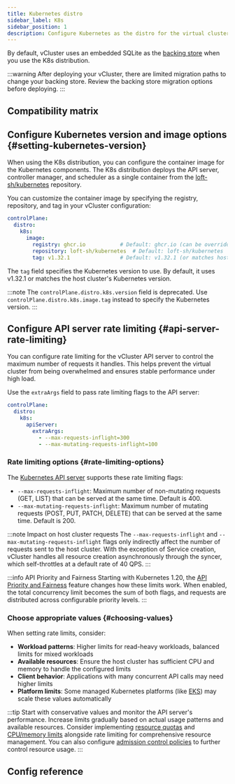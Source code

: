 ```yaml
---
title: Kubernetes distro
sidebar_label: K8s
sidebar_position: 1
description: Configure Kubernetes as the distro for the virtual cluster.
---
```



<DefaultDistroNote/>

By default, <GlossaryTerm term="vcluster">vCluster</GlossaryTerm> uses an embedded SQLite as the [backing store](../backing-store/README.mdx) when you use the <GlossaryTerm term="k8s">K8s</GlossaryTerm> distribution.

:::warning
After deploying your vCluster, there are limited migration paths to change your backing store. Review the backing store migration options before deploying.
:::

## Compatibility matrix

<K8sCompat/>

## Configure Kubernetes version and image options {#setting-kubernetes-version}

When using the K8s distribution, you can configure the container image for the Kubernetes components. The K8s distribution deploys the <GlossaryTerm term="api-server">API server</GlossaryTerm>, controller manager, and scheduler as a single container from the [loft-sh/kubernetes](https://github.com/loft-sh/kubernetes) repository.

You can customize the container image by specifying the registry, repository, and tag in your vCluster configuration:

```yaml title="vcluster.yaml"
controlPlane:
  distro:
    k8s:
      image:
        registry: ghcr.io           # Default: ghcr.io (can be overridden globally with controlPlane.advanced.defaultImageRegistry)
        repository: loft-sh/kubernetes  # Default: loft-sh/kubernetes
        tag: v1.32.1                # Default: v1.32.1 (or matches host Kubernetes version)
```

The `tag` field specifies the Kubernetes version to use. By default, it uses v1.32.1 or matches the <GlossaryTerm term="host-cluster">host cluster</GlossaryTerm>'s Kubernetes version.

:::note
The `controlPlane.distro.k8s.version` field is deprecated. Use `controlPlane.distro.k8s.image.tag` instead to specify the Kubernetes version.
:::

## Configure API server rate limiting {#api-server-rate-limiting}

You can configure rate limiting for the vCluster API server to control the maximum number of requests it handles. This helps prevent the <GlossaryTerm term="virtual-cluster">virtual cluster</GlossaryTerm> from being overwhelmed and ensures stable performance under high load.

Use the `extraArgs` field to pass rate limiting flags to the API server:

```yaml title="vcluster.yaml"
controlPlane:
  distro:
    k8s:
      apiServer:
        extraArgs:
          - --max-requests-inflight=300
          - --max-mutating-requests-inflight=100
```

### Rate limiting options {#rate-limiting-options}

The [Kubernetes API server](https://kubernetes.io/docs/reference/command-line-tools-reference/kube-apiserver/) supports these rate limiting flags:

- `--max-requests-inflight`: Maximum number of non-mutating requests (GET, LIST) that can be served at the same time. Default is 400.
- `--max-mutating-requests-inflight`: Maximum number of mutating requests (POST, PUT, PATCH, DELETE) that can be served at the same time. Default is 200.

:::note Impact on host cluster requests
The `--max-requests-inflight` and `--max-mutating-requests-inflight` flags only indirectly affect the number of requests sent to the host cluster. With the exception of Service creation, vCluster handles all resource creation asynchronously through the syncer, which self-throttles at a default rate of 40 QPS.
:::

:::info API Priority and Fairness
Starting with Kubernetes 1.20, the [API Priority and Fairness](https://kubernetes.io/docs/concepts/cluster-administration/flow-control/) feature changes how these limits work. When enabled, the total concurrency limit becomes the sum of both flags, and requests are distributed across configurable priority levels.
:::

### Choose appropriate values {#choosing-values}

When setting rate limits, consider:

- **Workload patterns**: Higher limits for read-heavy workloads, balanced limits for mixed workloads
- **Available resources**: Ensure the host cluster has sufficient CPU and memory to handle the configured limits
- **Client behavior**: Applications with many concurrent API calls may need higher limits
- **Platform limits**: Some managed Kubernetes platforms (like [EKS](https://docs.aws.amazon.com/eks/latest/best-practices/scale-control-plane.html)) may scale these values automatically

:::tip
Start with conservative values and monitor the API server's performance. Increase limits gradually based on actual usage patterns and available resources. Consider implementing [resource quotas](../../../policies/resource-quota.mdx) and [CPU/memory limits](../../../../../troubleshoot/configure-memory-limits.mdx) alongside rate limiting for comprehensive resource management. You can also configure [admission control policies](../../../policies/admission-control.mdx) to further control resource usage.
:::

## Config reference

<DistroK8s/>
